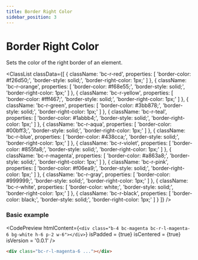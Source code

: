```yaml
---
title: Border Right Color
sidebar_position: 3
---
```



# Border Right Color

Sets the color of the right border of an element.

<ClassList
  classData={[
    {
      className: 'bc-r-red',
      properties: [
        'border-color: #f26d50;',
        'border-style: solid;',
        'border-right-color: 1px;'
      ]
    },
    {
      className: 'bc-r-orange',
      properties: [
        'border-color: #f68e55;',
        'border-style: solid;',
        'border-right-color: 1px;'
      ]
    },
    {
      className: 'bc-r-yellow',
      properties: [
        'border-color: #fff467;',
        'border-style: solid;',
        'border-right-color: 1px;'
      ]
    },
    {
      className: 'bc-r-green',
      properties: [
        'border-color: #3bb878;',
        'border-style: solid;',
        'border-right-color: 1px;'
      ]
    },
    {
      className: 'bc-r-teal',
      properties: [
        'border-color: #1abbb4;',
        'border-style: solid;',
        'border-right-color: 1px;'
      ]
    },
    {
      className: 'bc-r-aqua',
      properties: [
        'border-color: #00bff3;',
        'border-style: solid;',
        'border-right-color: 1px;'
      ]
    },
    {
      className: 'bc-r-blue',
      properties: [
        'border-color: #438cca;',
        'border-style: solid;',
        'border-right-color: 1px;'
      ]
    },
    {
      className: 'bc-r-violet',
      properties: [
        'border-color: #855fa8;',
        'border-style: solid;',
        'border-right-color: 1px;'
      ]
    },
    {
      className: 'bc-r-magenta',
      properties: [
        'border-color: #a863a8;',
        'border-style: solid;',
        'border-right-color: 1px;'
      ]
    },
    {
      className: 'bc-r-pink',
      properties: [
        'border-color: #f06ea9;',
        'border-style: solid;',
        'border-right-color: 1px;'
      ]
    },
    {
      className: 'bc-r-gray',
      properties: [
        'border-color: #999999;',
        'border-style: solid;',
        'border-right-color: 1px;'
      ]
    },
    {
      className: 'bc-r-white',
      properties: [
        'border-color: white;',
        'border-style: solid;',
        'border-right-color: 1px;'
      ]
    },
    {
      className: 'bc-r-black',
      properties: [
        'border-color: black;',
        'border-style: solid;',
        'border-right-color: 1px;'
      ]
    }
  ]}
/>

### Basic example

<CodePreview
  htmlContent={`
    <div class="b-4 bc-magenta bc-r-l-magenta-6 bg-white h-6 p-2 w-6"></div>
  `}
  isPadded = {true}
  isCentered = {true}
  isVersion = '0.0.1'
/>

```html
<div class="bc-r-l-magenta-6 ..."></div>
```